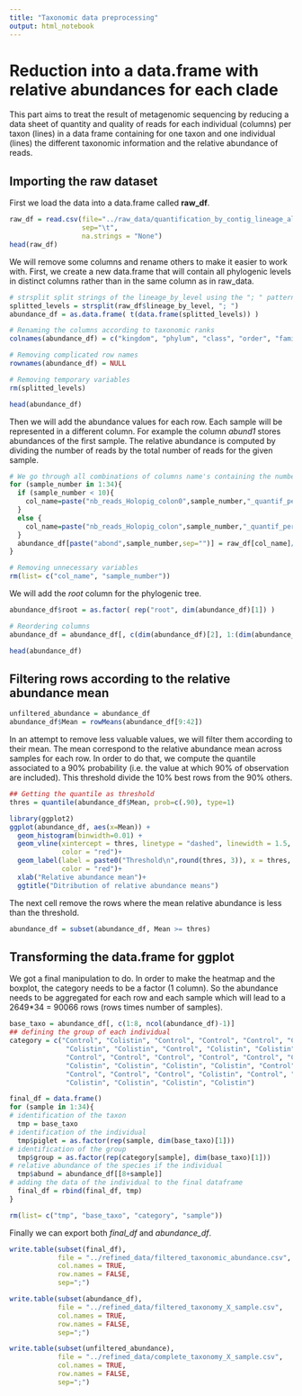 ```yaml
---
title: "Taxonomic data preprocessing"
output: html_notebook
---
```


# Reduction into a data.frame with relative abundances for each clade

This part aims to treat the result of metagenomic sequencing by reducing a data sheet of quantity and quality of reads for each individual (columns) per taxon (lines) in a data frame containing for one taxon and one individual (lines) the different taxonomic information and the relative abundance of reads.

## Importing the raw dataset

First we load the data into a data.frame called **raw_df**.

```r
raw_df = read.csv(file="../raw_data/quantification_by_contig_lineage_all.tsv",
                  sep="\t",
                  na.strings = "None")
head(raw_df)
```

We will remove some columns and rename others to make it easier to work with. First, we create a new data.frame that will contain all phylogenic levels in distinct columns rather than in the same column as in raw_data.

```r
# strsplit split strings of the lineage_by_level using the "; " pattern
splitted_levels = strsplit(raw_df$lineage_by_level, "; ")
abundance_df = as.data.frame( t(data.frame(splitted_levels)) )

# Renaming the columns according to taxonomic ranks
colnames(abundance_df) = c("kingdom", "phylum", "class", "order", "family", "genus", "species")

# Removing complicated row names
rownames(abundance_df) = NULL

# Removing temporary variables
rm(splitted_levels)

head(abundance_df)
```

Then we will add the abundance values for each row. Each sample will be represented in a different column. For example the column *abund1* stores abundances of the first sample. The relative abundance is computed by dividing the number of reads by the total number of reads for the given sample.

```r
# We go through all combinations of columns name's containing the number of reads. # Then, we add a column in abundance_df containing relative abundances. 
for (sample_number in 1:34){
  if (sample_number < 10){
    col_name=paste("nb_reads_Holopig_colon0",sample_number,"_quantif_percontig", sep="")
  }
  else {
    col_name=paste("nb_reads_Holopig_colon",sample_number,"_quantif_percontig", sep="")
  }
  abundance_df[paste("abond",sample_number,sep="")] = raw_df[col_name]/sum(raw_df[col_name])
}

# Removing unnecessary variables
rm(list= c("col_name", "sample_number"))
```

We will add the *root* column for the phylogenic tree.

```r
abundance_df$root = as.factor( rep("root", dim(abundance_df)[1]) )

# Reordering columns
abundance_df = abundance_df[, c(dim(abundance_df)[2], 1:(dim(abundance_df)[2]-1))]

head(abundance_df)
```

## Filtering rows according to the relative abundance mean

```r
unfiltered_abundance = abundance_df
abundance_df$Mean = rowMeans(abundance_df[9:42])
```

In an attempt to remove less valuable values, we will filter them according to their mean. The mean correspond to the relative abundance mean across samples for each row. In order to do that, we compute the quantile associated to a 90% probability (i.e. the value at which 90% of observation are included). This threshold divide the 10% best rows from the 90% others.

```r
## Getting the quantile as threshold
thres = quantile(abundance_df$Mean, prob=c(.90), type=1)

library(ggplot2)
ggplot(abundance_df, aes(x=Mean)) + 
  geom_histogram(binwidth=0.01) +
  geom_vline(xintercept = thres, linetype = "dashed", linewidth = 1.5, 
             color = "red")+
  geom_label(label = paste0("Threshold\n",round(thres, 3)), x = thres, y = 100, 
             color = "red")+
  xlab("Relative abundance mean")+
  ggtitle("Ditribution of relative abundance means")
```

The next cell remove the rows where the mean relative abundance is less than the threshold.

```r
abundance_df = subset(abundance_df, Mean >= thres)
```

## Transforming the data.frame for ggplot

We got a final manipulation to do. In order to make the heatmap and the boxplot, the category needs to be a factor (1 column). So the abundance needs to be aggregated for each row and each sample which will lead to a 2649\*34 = 90066 rows (rows times number of samples).

```r
base_taxo = abundance_df[, c(1:8, ncol(abundance_df)-1)]
## defining the group of each individual
category = c("Control", "Colistin", "Control", "Control", "Control", "Control",
              "Colistin", "Colistin", "Control", "Colistin", "Colistin", "Control",
              "Control", "Control", "Control", "Control", "Control", "Colistin",
              "Colistin", "Colistin", "Colistin", "Colistin", "Control", "Control",
              "Control", "Control", "Control", "Colistin", "Control", "Colistin",
              "Colistin", "Colistin", "Colistin", "Colistin")

final_df = data.frame()
for (sample in 1:34){
# identification of the taxon
  tmp = base_taxo
# identification of the individual
  tmp$piglet = as.factor(rep(sample, dim(base_taxo)[1]))
# identification of the group
  tmp$group = as.factor(rep(category[sample], dim(base_taxo)[1]))
# relative abundance of the species if the individual
  tmp$abund = abundance_df[[8+sample]]
# adding the data of the individual to the final dataframe
  final_df = rbind(final_df, tmp)
}

rm(list= c("tmp", "base_taxo", "category", "sample"))
```

Finally we can export both *final_df* and *abundance_df*.

```r
write.table(subset(final_df), 
            file = "../refined_data/filtered_taxonomic_abundance.csv",
            col.names = TRUE,
            row.names = FALSE,
            sep=";")

write.table(subset(abundance_df), 
            file = "../refined_data/filtered_taxonomy_X_sample.csv",
            col.names = TRUE,
            row.names = FALSE,
            sep=";")

write.table(subset(unfiltered_abundance), 
            file = "../refined_data/complete_taxonomy_X_sample.csv",
            col.names = TRUE,
            row.names = FALSE,
            sep=";")
```
